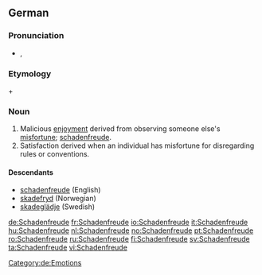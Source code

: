 {{wikipedia}}
{{also|schadenfreude}}
==German==

===Pronunciation===
* {{IPA|/ˈʃa.dn̩.fʀɔʏ.də/|lang=de}}, {{SAMPA|1=/"Sa.dn=.fR\OY.d@/|lang=de}}

===Etymology===
{{term|Schaden||damage, harm}} + {{term|Freude||joy}}

===Noun===
{{infl|de|noun|g=f}}

# Malicious [[enjoyment]] derived from observing someone else's [[misfortune]]; [[schadenfreude]].
# Satisfaction derived when an individual has misfortune for disregarding rules or conventions.

====Descendants====
* [[schadenfreude]] (English)
* [[skadefryd]] (Norwegian)
* [[skadeglädje]] (Swedish)

[[Category:de:Emotions]]

[[de:Schadenfreude]]
[[fr:Schadenfreude]]
[[io:Schadenfreude]]
[[it:Schadenfreude]]
[[hu:Schadenfreude]]
[[nl:Schadenfreude]]
[[no:Schadenfreude]]
[[pt:Schadenfreude]]
[[ro:Schadenfreude]]
[[ru:Schadenfreude]]
[[fi:Schadenfreude]]
[[sv:Schadenfreude]]
[[ta:Schadenfreude]]
[[vi:Schadenfreude]]